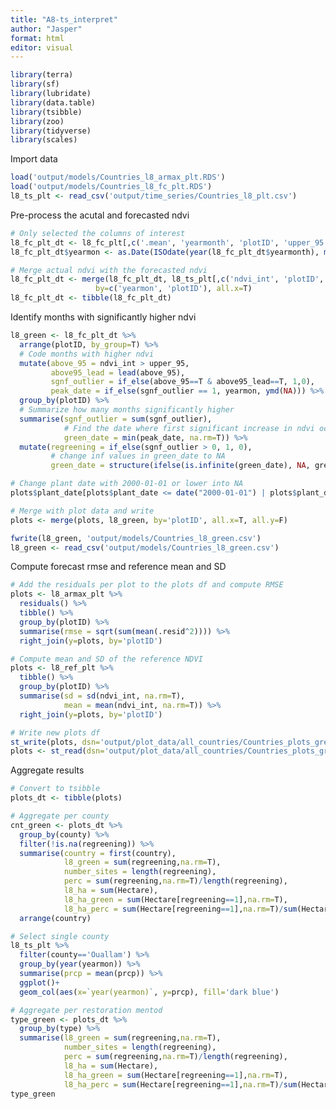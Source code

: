 ```yaml
---
title: "A8-ts_interpret"
author: "Jasper"
format: html
editor: visual
---
```


```r
library(terra)
library(sf)
library(lubridate)
library(data.table)
library(tsibble)
library(zoo)
library(tidyverse)
library(scales)
```

Import data 
```r
load('output/models/Countries_l8_armax_plt.RDS')
load('output/models/Countries_l8_fc_plt.RDS')
l8_ts_plt <- read_csv('output/time_series/Countries_l8_plt.csv')
```

Pre-process the acutal and forecasted ndvi
```r
# Only selected the columns of interest
l8_fc_plt_dt <- l8_fc_plt[,c('.mean', 'yearmonth', 'plotID', 'upper_95', 'lower_95')]
l8_fc_plt_dt$yearmon <- as.Date(ISOdate(year(l8_fc_plt_dt$yearmonth), month(l8_fc_plt_dt$yearmonth), 15))

# Merge actual ndvi with the forecasted ndvi
l8_fc_plt_dt <- merge(l8_fc_plt_dt, l8_ts_plt[,c('ndvi_int', 'plotID', 'yearmon')], 
                   by=c('yearmon', 'plotID'), all.x=T)
l8_fc_plt_dt <- tibble(l8_fc_plt_dt)
```

Identify months with significantly higher ndvi
```r
l8_green <- l8_fc_plt_dt %>% 
  arrange(plotID, by_group=T) %>% 
  # Code months with higher ndvi
  mutate(above_95 = ndvi_int > upper_95,
         above95_lead = lead(above_95),
         sgnf_outlier = if_else(above_95==T & above95_lead==T, 1,0),
         peak_date = if_else(sgnf_outlier == 1, yearmon, ymd(NA))) %>% 
  group_by(plotID) %>% 
  # Summarize how many months significantly higher
  summarise(sgnf_outlier = sum(sgnf_outlier),
            # Find the date where first significant increase in ndvi occured
            green_date = min(peak_date, na.rm=T)) %>% 
  mutate(regreening = if_else(sgnf_outlier > 0, 1, 0),
         # change inf values in green_date to NA
         green_date = structure(ifelse(is.infinite(green_date), NA, green_date), class='Date'))

# Change plant date with 2000-01-01 or lower into NA
plots$plant_date[plots$plant_date <= date("2000-01-01") | plots$plant_date >= date("2022-12-01")] <- NA

# Merge with plot data and write
plots <- merge(plots, l8_green, by='plotID', all.x=T, all.y=F)

fwrite(l8_green, 'output/models/Countries_l8_green.csv')
l8_green <- read_csv('output/models/Countries_l8_green.csv')
```

Compute forecast rmse and reference mean and SD 
```r
# Add the residuals per plot to the plots df and compute RMSE
plots <- l8_armax_plt %>% 
  residuals() %>% 
  tibble() %>% 
  group_by(plotID) %>% 
  summarise(rmse = sqrt(sum(mean(.resid^2)))) %>% 
  right_join(y=plots, by='plotID')

# Compute mean and SD of the reference NDVI
plots <- l8_ref_plt %>% 
  tibble() %>% 
  group_by(plotID) %>% 
  summarise(sd = sd(ndvi_int, na.rm=T),
            mean = mean(ndvi_int, na.rm=T)) %>% 
  right_join(y=plots, by='plotID')

# Write new plots df
st_write(plots, dsn='output/plot_data/all_countries/Countries_plots_green.GeoJSON', driver='GeoJSON')
plots <- st_read(dsn='output/plot_data/all_countries/Countries_plots_green.GeoJSON')
```

Aggregate results
```r
# Convert to tsibble
plots_dt <- tibble(plots)

# Aggregate per county
cnt_green <- plots_dt %>% 
  group_by(county) %>% 
  filter(!is.na(regreening)) %>% 
  summarise(country = first(country),
            l8_green = sum(regreening,na.rm=T),
            number_sites = length(regreening),
            perc = sum(regreening,na.rm=T)/length(regreening),
            l8_ha = sum(Hectare),
            l8_ha_green = sum(Hectare[regreening==1],na.rm=T),
            l8_ha_perc = sum(Hectare[regreening==1],na.rm=T)/sum(Hectare)) %>% 
  arrange(country)

# Select single county
l8_ts_plt %>% 
  filter(county=='Ouallam') %>% 
  group_by(year(yearmon)) %>% 
  summarise(prcp = mean(prcp)) %>% 
  ggplot()+
  geom_col(aes(x=`year(yearmon)`, y=prcp), fill='dark blue')

# Aggregate per restoration mentod
type_green <- plots_dt %>% 
  group_by(type) %>% 
  summarise(l8_green = sum(regreening,na.rm=T),
            number_sites = length(regreening),
            perc = sum(regreening,na.rm=T)/length(regreening),
            l8_ha = sum(Hectare),
            l8_ha_green = sum(Hectare[regreening==1],na.rm=T),
            l8_ha_perc = sum(Hectare[regreening==1],na.rm=T)/sum(Hectare))
type_green

```


```r


```